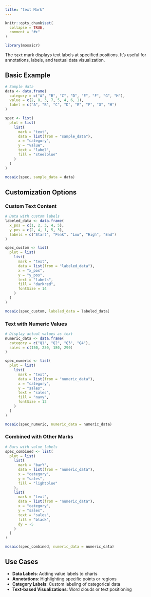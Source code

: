 ```yaml
---
title: "text Mark"
---
```


```r
knitr::opts_chunk$set(
  collapse = TRUE,
  comment = "#>"
)
```

```r
library(mosaicr)
```

The `text` mark displays text labels at specified positions. It's useful for annotations, labels, and textual data visualization.

## Basic Example

```r
# Sample data
data <- data.frame(
  category = c("A", "B", "C", "D", "E", "F", "G", "H"),
  value = c(2, 8, 3, 7, 5, 4, 6, 1),
  label = c("A", "B", "C", "D", "E", "F", "G", "H")
)

spec <- list(
  plot = list(
    list(
      mark = "text",
      data = list(from = "sample_data"),
      x = "category",
      y = "value",
      text = "label",
      fill = "steelblue"
    )
  )
)

mosaic(spec, sample_data = data)
```

## Customization Options

### Custom Text Content

```r
# Data with custom labels
labeled_data <- data.frame(
  x_pos = c(1, 2, 3, 4, 5),
  y_pos = c(2, 4, 1, 5, 3),
  labels = c("Start", "Peak", "Low", "High", "End")
)

spec_custom <- list(
  plot = list(
    list(
      mark = "text",
      data = list(from = "labeled_data"),
      x = "x_pos",
      y = "y_pos",
      text = "labels",
      fill = "darkred",
      fontSize = 14
    )
  )
)

mosaic(spec_custom, labeled_data = labeled_data)
```

### Text with Numeric Values

```r
# Display actual values as text
numeric_data <- data.frame(
  category = c("Q1", "Q2", "Q3", "Q4"),
  sales = c(150, 230, 180, 290)
)

spec_numeric <- list(
  plot = list(
    list(
      mark = "text",
      data = list(from = "numeric_data"),
      x = "category",
      y = "sales",
      text = "sales",
      fill = "navy",
      fontSize = 12
    )
  )
)

mosaic(spec_numeric, numeric_data = numeric_data)
```

### Combined with Other Marks

```r
# Bars with value labels
spec_combined <- list(
  plot = list(
    list(
      mark = "barY",
      data = list(from = "numeric_data"),
      x = "category",
      y = "sales",
      fill = "lightblue"
    ),
    list(
      mark = "text",
      data = list(from = "numeric_data"),
      x = "category",
      y = "sales",
      text = "sales",
      fill = "black",
      dy = -5
    )
  )
)

mosaic(spec_combined, numeric_data = numeric_data)
```

## Use Cases

- **Data Labels**: Adding value labels to charts
- **Annotations**: Highlighting specific points or regions
- **Category Labels**: Custom labeling of categorical data
- **Text-based Visualizations**: Word clouds or text positioning